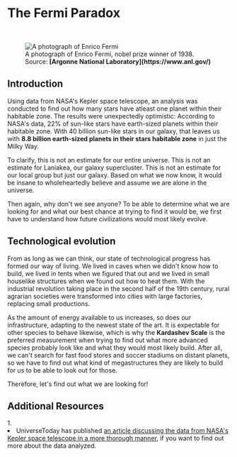
# The Fermi Paradox

<ReadingTime duration="2" />
<AudioPlayer ident="fermi" />

<br/>
<figure>
<Image src={require(".//../../../resources/images/fermi.png")} alt="A photograph of Enrico Fermi" />
<figcaption style={{ color: "rgb(156, 156, 156)", fontSize: "14px", marginTop: "2px" }}>A photograph of Enrico Fermi, nobel prize winner of 1938. Source: <strong>[Argonne National Laboratory](https://www.anl.gov/)</strong></figcaption>
</figure>

## Introduction
Using data from NASA's Kepler space telescope, an analysis was conducted to find out how many stars have atleast one planet within their habitable zone. The results were unexpectedly optimistic: According to NASA's data, 22% of sun-like stars have earth-sized planets within their habitable zone. With 40 billion sun-like stars in our galaxy, that leaves us with <strong>8.8 billion earth-sized planets in their stars habitable zone</strong> in just the Milky Way. 

To clarify, this is not an estimate for our entire universe. This is not an estimate for Laniakea, our galaxy supercluster. This is not an estimate for our local group but just our galaxy. Based on what we now know, it would be insane to wholeheartedly believe and assume we are alone in the universe.

Then again, why don't we see anyone? To be able to determine what we are looking for and what our best chance at trying to find it would be, we first have to understand how future civilizations would most likely evolve.

## Technological evolution
From as long as we can think, our state of technological progress has formed our way of living. We lived in caves when we didn't know how to build, we lived in tents when we figured that out and we lived in small houselike structures when we found out how to heat them. With the industrial revolution taking place in the second half of the 19th century, rural agrarian societies were transformed into cities with large factories, replacing small productions.

As the amount of energy available to us increases, so does our infrastructure, adapting to the newest state of the art. It is expectable for other species to behave likewise, which is why the <strong>Kardashev Scale</strong> is the preferred measurement when trying to find out what more advanced species probably look like and what they would most likely build. After all, we can't search for fast food stores and soccer stadiums on distant planets, so we have to find out what kind of megastructures they are likely to build for us to be able to look out for those.

Therefore, let's find out what we are looking for!


<SaveArticleSection article="alien-life-fermi"/>

## Additional Resources
<AdditionalResources>
  <div>
    <span>1. </span><li>UniverseToday has published <a href="https://www.universetoday.com/106121/22-of-sun-like-stars-have-earth-sized-planets-in-the-habitable-zone/" target="_blank">an article discussing the data from NASA's Kepler space telescope in a more thorough manner</a>, if you want to find out more about the data analyzed.</li>
  </div>
</AdditionalResources>


<Analytics />
